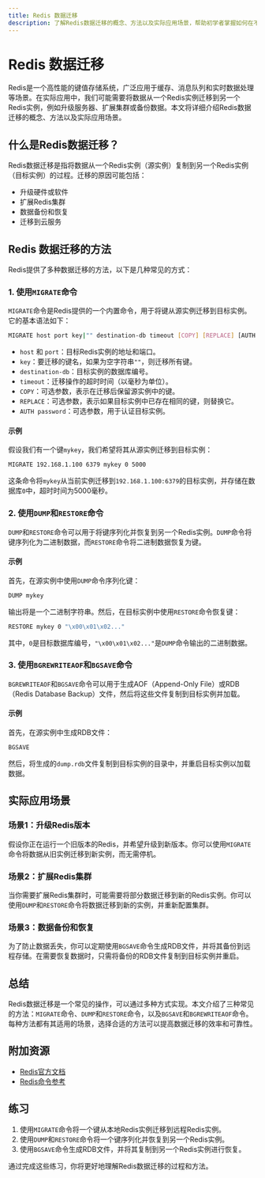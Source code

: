 ```yaml
---
title: Redis 数据迁移
description: 了解Redis数据迁移的概念、方法以及实际应用场景，帮助初学者掌握如何在不同Redis实例之间迁移数据。
---
```


# Redis 数据迁移

Redis是一个高性能的键值存储系统，广泛应用于缓存、消息队列和实时数据处理等场景。在实际应用中，我们可能需要将数据从一个Redis实例迁移到另一个Redis实例，例如升级服务器、扩展集群或备份数据。本文将详细介绍Redis数据迁移的概念、方法以及实际应用场景。

## 什么是Redis数据迁移？

Redis数据迁移是指将数据从一个Redis实例（源实例）复制到另一个Redis实例（目标实例）的过程。迁移的原因可能包括：

- 升级硬件或软件
- 扩展Redis集群
- 数据备份和恢复
- 迁移到云服务

## Redis 数据迁移的方法

Redis提供了多种数据迁移的方法，以下是几种常见的方式：

### 1. 使用`MIGRATE`命令

`MIGRATE`命令是Redis提供的一个内置命令，用于将键从源实例迁移到目标实例。它的基本语法如下：

```bash
MIGRATE host port key|"" destination-db timeout [COPY] [REPLACE] [AUTH password]
```

- `host` 和 `port`：目标Redis实例的地址和端口。
- `key`：要迁移的键名，如果为空字符串`""`，则迁移所有键。
- `destination-db`：目标实例的数据库编号。
- `timeout`：迁移操作的超时时间（以毫秒为单位）。
- `COPY`：可选参数，表示在迁移后保留源实例中的键。
- `REPLACE`：可选参数，表示如果目标实例中已存在相同的键，则替换它。
- `AUTH password`：可选参数，用于认证目标实例。

#### 示例

假设我们有一个键`mykey`，我们希望将其从源实例迁移到目标实例：

```bash
MIGRATE 192.168.1.100 6379 mykey 0 5000
```

这条命令将`mykey`从当前实例迁移到`192.168.1.100:6379`的目标实例，并存储在数据库`0`中，超时时间为5000毫秒。

### 2. 使用`DUMP`和`RESTORE`命令

`DUMP`和`RESTORE`命令可以用于将键序列化并恢复到另一个Redis实例。`DUMP`命令将键序列化为二进制数据，而`RESTORE`命令将二进制数据恢复为键。

#### 示例

首先，在源实例中使用`DUMP`命令序列化键：

```bash
DUMP mykey
```

输出将是一个二进制字符串。然后，在目标实例中使用`RESTORE`命令恢复键：

```bash
RESTORE mykey 0 "\x00\x01\x02..."
```

其中，`0`是目标数据库编号，`"\x00\x01\x02..."`是`DUMP`命令输出的二进制数据。

### 3. 使用`BGREWRITEAOF`和`BGSAVE`命令

`BGREWRITEAOF`和`BGSAVE`命令可以用于生成AOF（Append-Only File）或RDB（Redis Database Backup）文件，然后将这些文件复制到目标实例并加载。

#### 示例

首先，在源实例中生成RDB文件：

```bash
BGSAVE
```

然后，将生成的`dump.rdb`文件复制到目标实例的目录中，并重启目标实例以加载数据。

## 实际应用场景

### 场景1：升级Redis版本

假设你正在运行一个旧版本的Redis，并希望升级到新版本。你可以使用`MIGRATE`命令将数据从旧实例迁移到新实例，而无需停机。

### 场景2：扩展Redis集群

当你需要扩展Redis集群时，可能需要将部分数据迁移到新的Redis实例。你可以使用`DUMP`和`RESTORE`命令将数据迁移到新的实例，并重新配置集群。

### 场景3：数据备份和恢复

为了防止数据丢失，你可以定期使用`BGSAVE`命令生成RDB文件，并将其备份到远程存储。在需要恢复数据时，只需将备份的RDB文件复制到目标实例并重启。

## 总结

Redis数据迁移是一个常见的操作，可以通过多种方式实现。本文介绍了三种常见的方法：`MIGRATE`命令、`DUMP`和`RESTORE`命令，以及`BGSAVE`和`BGREWRITEAOF`命令。每种方法都有其适用的场景，选择合适的方法可以提高数据迁移的效率和可靠性。

## 附加资源

- [Redis官方文档](https://redis.io/documentation)
- [Redis命令参考](https://redis.io/commands)

## 练习

1. 使用`MIGRATE`命令将一个键从本地Redis实例迁移到远程Redis实例。
2. 使用`DUMP`和`RESTORE`命令将一个键序列化并恢复到另一个Redis实例。
3. 使用`BGSAVE`命令生成RDB文件，并将其复制到另一个Redis实例进行恢复。

通过完成这些练习，你将更好地理解Redis数据迁移的过程和方法。
